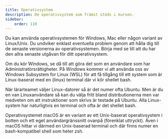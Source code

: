 ```yaml
---
title: Operativsystem
description: De operativsystem som främst stöds i kursen.
sidebar:
    order: 110
---
```



<YouTube id="1M0s7neb9Wc" />

Du kan använda operativsystemen för Windows, Mac eller någon variant av Linux/Unix. Du undviker enklast eventuella problem genom att hålla dig till de senaste versionerna av operativsystemen. Börja med se till att du har den allra senaste utgåvan för ditt operativsystem.

Om du kör Windows, se då till att göra det som en användare som har Administratörsrättigheter. På Windows kommer vi att använda oss av Windows Subsystem for Linux (WSL) för att få tillgång till ett system som är Linux-baserat med en (linux) terminal där vi kör shellet bash.

När lärarteamet väljer Linux-datorer så är det numer ofta Ubuntu. Men är du en van Linuxanvändare så kan du välja fritt bland distributionerna men var medveten om att instruktioner som skrivs är testade på Ubuntu. Alla Linux-system har naturligtvis en terminal och ofta är det shellet bash.

Operativsystemet macOS är en variant av ett Unix-baserat operativsystem i botten och ett eget användargränssnitt ovanpå (förenklat uttryckt). Även i macOS hittar vi därmed en Unix-baserad terminal och där finns numer en bash-kompatibel shell som heter zsh.